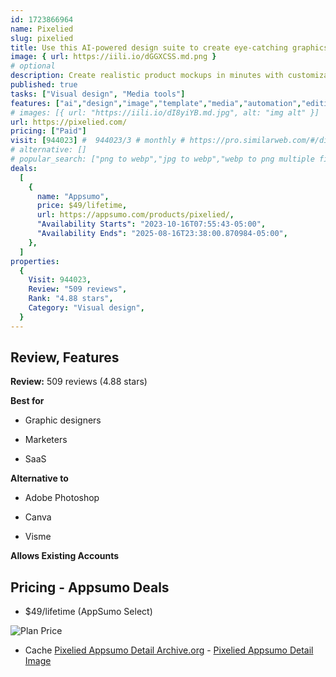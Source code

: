 ```yaml
---
id: 1723866964
name: Pixelied
slug: pixelied
title: Use this AI-powered design suite to create eye-catching graphics in minutes
image: { url: https://iili.io/dGGXCSS.md.png }
# optional
description: Create realistic product mockups in minutes with customizable templates and an intuitive visual editorBring your creative ideas to life with features like AI image generation, AI photo editor, background remover, and more
published: true
tasks: ["Visual design", "Media tools"]
features: ["ai","design","image","template","media","automation","editing","3d"]
# images: [{ url: "https://iili.io/dI8yiYB.md.jpg", alt: "img alt" }]
url: https://pixelied.com/
pricing: ["Paid"]
visit: [944023] #  944023/3 # monthly # https://pro.similarweb.com/#/digitalsuite/websiteanalysis/home
# alternative: []
# popular_search: ["png to webp","jpg to webp","webp to png multiple files","pixelied","jpeg to webp"]
deals:
  [
    {
      name: "Appsumo",
      price: $49/lifetime,
      url: https://appsumo.com/products/pixelied/,
      "Availability Starts": "2023-10-16T07:55:43-05:00",
      "Availability Ends": "2025-08-16T23:38:00.870984-05:00",
    },
  ]
properties:
  {
    Visit: 944023,
    Review: "509 reviews",
    Rank: "4.88 stars",
    Category: "Visual design",
  }
---
```


## Review, Features

**Review:** 509 reviews (4.88 stars)

**Best for**

- Graphic designers

- Marketers

- SaaS

**Alternative to**

- Adobe Photoshop

- Canva

- Visme

**Allows Existing Accounts**

## Pricing - Appsumo Deals

- $49/lifetime (AppSumo Select)

<Img src="https://iili.io/dGMzK9S.png" alt="Plan Price" />

- Cache [Pixelied Appsumo Detail Archive.org](https://web.archive.org/web/*/https://appsumo.com/products/pixelied/) - [Pixelied Appsumo Detail Image](https://iili.io/dGMzeiG.png)
